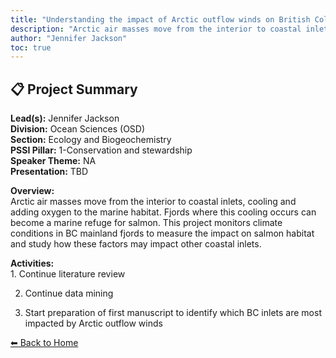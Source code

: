 ---
title: "Understanding the impact of Arctic outflow winds on British Columbia fjords."
description: "Arctic air masses move from the interior to coastal inlets, cooling and adding oxygen to the marine habitat. Fjords where this cooling occurs can become a marine refuge for salmon. This project monitors climate conditions in BC mainland fjords to measure the impact on salmon habitat and study how these factors may impact other coastal inlets."
author: "Jennifer Jackson"
toc: true
---

## 📋 Project Summary

**Lead(s):** Jennifer Jackson  
**Division:** Ocean Sciences (OSD)  
**Section:** Ecology and Biogeochemistry  
**PSSI Pillar:** 1-Conservation and stewardship  
**Speaker Theme:** NA  
**Presentation:** TBD  

**Overview:**  
Arctic air masses move from the interior to coastal inlets, cooling and adding oxygen to the marine habitat. Fjords where this cooling occurs can become a marine refuge for salmon. This project monitors climate conditions in BC mainland fjords to measure the impact on salmon habitat and study how these factors may impact other coastal inlets.   

**Activities:**  
1. Continue literature review
2. Continue data mining
3. Start preparation of first manuscript to identify which BC inlets are most impacted by Arctic outflow winds

[⬅ Back to Home](../index.qmd)
